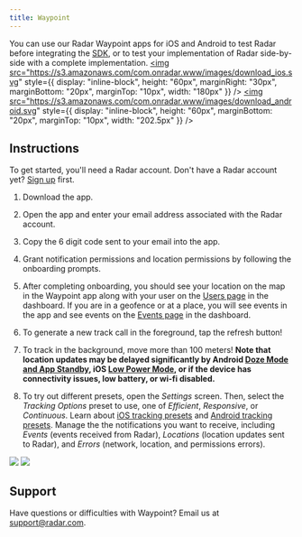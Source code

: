 ```yaml
---
title: Waypoint 
---
```



You can use our Radar Waypoint apps for iOS and Android to test Radar before integrating the [SDK](/sdk), or to test your implementation of Radar side-by-side with a complete implementation.
<a href="https://apps.apple.com/us/app/radar-waypoint/id6449200427" target="_blank">
  <img
    src="https://s3.amazonaws.com/com.onradar.www/images/download_ios.svg"
    style={{
      display: "inline-block",
      height: "60px",
      marginRight: "30px",
      marginBottom: "20px",
      marginTop: "10px",
      width: "180px"
    }}
  />
</a>
<a href="https://play.google.com/store/apps/details?id=com.radarwaypoint" target="_blank">
  <img
    src="https://s3.amazonaws.com/com.onradar.www/images/download_android.svg"
    style={{
      display: "inline-block",
      height: "60px",
      marginBottom: "20px",
      marginTop: "10px",
      width: "202.5px"
    }}
  />
</a>

## Instructions

To get started, you'll need a Radar account. Don't have a Radar account yet? [Sign up](https://radar.com/signup) first.

1. Download the app.

2. Open the app and enter your email address associated with the Radar account.

3. Copy the 6 digit code sent to your email into the app.

4. Grant notification permissions and location permissions by following the onboarding prompts.

5. After completing onboarding, you should see your location on the map in the Waypoint app along with your user on the [Users page](https://radar.com/dashboard/geofencing/users) in the dashboard. If you are in a geofence or at a place, you will see events in the app and see events on the [Events page](https://radar.com/dashboard/geofencing/events) in the dashboard.

5. To generate a new track call in the foreground, tap the refresh button!

6. To track in the background, move more than 100 meters! **Note that location updates may be delayed significantly by Android [Doze Mode and App Standby](https://developer.android.com/training/monitoring-device-state/doze-standby.html), iOS [Low Power Mode](https://support.apple.com/en-us/HT205234), or if the device has connectivity issues, low battery, or wi-fi disabled.**

7. To try out different presets, open the *Settings* screen. Then, select the *Tracking Options* preset to use, one of *Efficient*, *Responsive*, or *Continuous*. Learn about [iOS tracking presets](/sdk/tracking#ios-presets) and [Android tracking presets](/sdk/tracking#android-presets). Manage the the notifications you want to receive, including *Events* (events received from Radar), *Locations* (location updates sent to Radar), and *Errors* (network, location, and permissions errors).

<div style={{ display: 'flex', justifyContent: 'space-between', padding: '0 55px' }}>
  <img src={useBaseUrl("/img/waypointAndroid.png")} />
  <img src={useBaseUrl("/img/waypointIOS.png")} />
</div>

## Support

Have questions or difficulties with Waypoint? Email us at support@radar.com.
